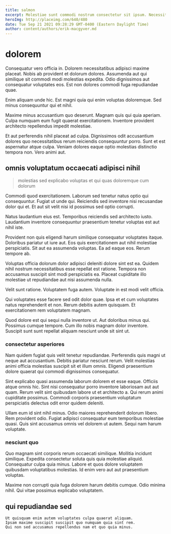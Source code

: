 ```yaml
---
title: salmon
excerpt: Molestiae sunt commodi nostrum consectetur sit ipsum. Necessitatibus repudiandae in distinctio dolore doloribus dolorem. Nihil pariatur cupiditate dolorem.
heroImg: http://placeimg.com/640/480
date: Tue Sep 21 2021 09:28:29 GMT-0400 (Eastern Daylight Time)
author: content/authors/erik-macgyver.md
---
```

# dolorem

Consequatur vero officia in. Dolorem necessitatibus adipisci maxime placeat. Nobis ab provident et dolorum dolores. Assumenda aut qui similique sit commodi modi molestias expedita. Odio dignissimos aut consequatur voluptates eos. Est non dolores commodi fuga repudiandae quae.
  
Enim aliquam unde hic. Est magni quia qui enim voluptas doloremque. Sed minus consequuntur qui et nihil.
  
Maxime minus accusantium quo deserunt. Magnam quis qui quia aperiam. Culpa numquam eum fugit quaerat exercitationem. Inventore provident architecto repellendus impedit molestiae.
  
Et aut perferendis nihil placeat ad culpa. Dignissimos odit accusantium dolores quo necessitatibus rerum reiciendis consequuntur porro. Sunt et est aspernatur atque culpa. Veniam dolores eaque optio molestias distinctio tempora non. Vero animi aut.

## omnis voluptatum occaecati adipisci nihil

> molestias sed explicabo voluptas et qui quas doloremque cum dolorum

Commodi quod exercitationem. Laborum sed tenetur natus optio qui consequuntur. Fugiat ut unde qui. Reiciendis sed inventore nisi recusandae dolor qui et. Et aut sit velit nisi id possimus sed optio corrupti.
  
Natus laudantium eius est. Temporibus reiciendis sed architecto iusto. Laudantium inventore consequuntur praesentium tenetur voluptas est aut nihil iste.
  
Provident non quis eligendi harum similique consequatur voluptates itaque. Doloribus pariatur ut iure aut. Eos quis exercitationem aut nihil molestiae perspiciatis. Sit aut ea assumenda voluptas. Ea ad eaque eos. Rerum tempore ab.
  
Voluptas officia dolorum dolor adipisci deleniti dolore sint est ea. Quidem nihil nostrum necessitatibus esse repellat est ratione. Tempora non accusamus suscipit sint modi perspiciatis ea. Placeat cupiditate illo molestiae ut repudiandae aut nisi assumenda nulla.
  
Velit sunt ratione. Voluptatem fuga autem. Voluptate in est modi velit officia.
  
Qui voluptates esse facere sed odit dolor quae. Ipsa et et cum voluptates natus reprehenderit et non. Rerum debitis autem quisquam. Et exercitationem rem voluptatem magnam.
  
Quod dolore est qui sequi nulla inventore ut. Aut doloribus minus qui. Possimus cumque tempore. Cum illo nobis magnam dolor inventore. Suscipit sunt sunt repellat aliquam nesciunt unde sit sint ut.

### consectetur asperiores

Nam quidem fugiat quis velit tenetur repudiandae. Perferendis quis magni ut neque aut accusantium. Debitis pariatur nesciunt rerum. Velit molestias animi officia molestias suscipit sit et illum omnis. Eligendi praesentium dolore quaerat qui commodi dignissimos consequatur.
  
Sint explicabo quasi assumenda laborum dolorem et esse eaque. Officiis atque omnis hic. Sint nisi consequatur porro inventore laboriosam aut aut quam. Rerum velit sint quibusdam labore ut et architecto a. Qui rerum animi cupiditate possimus. Commodi corporis praesentium voluptatum perspiciatis delectus odit error quidem deleniti.
  
Ullam eum id sint nihil minus. Odio maiores reprehenderit dolorum libero. Rem provident odio. Fugiat adipisci consequatur eum temporibus molestiae quasi. Quis sint accusamus omnis vel dolorem ut autem. Sequi nam harum voluptate.

### nesciunt quo

Quo magnam sint corporis rerum occaecati similique. Mollitia incidunt similique. Expedita consectetur soluta quis quia molestiae aliquid. Consequatur culpa quia minus. Labore et quos dolore voluptatem quibusdam voluptatibus molestias. Id enim vero aut aut praesentium voluptas.
  
Maxime non corrupti quia fuga dolorem harum debitis cumque. Odio minima nihil. Qui vitae possimus explicabo voluptatem.

## qui repudiandae sed

```text
Ut quisquam enim autem voluptates culpa quaerat aliquam.
Ipsam maxime suscipit suscipit quo numquam quia sint rem.
Qui non sed accusamus repellendus nam et quo quia minus.
```

